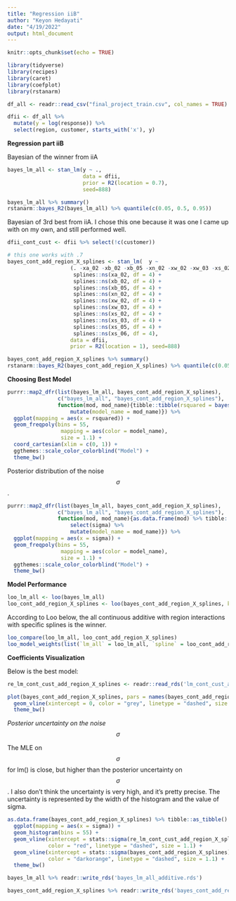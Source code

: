 ```yaml
---
title: "Regression iiB"
author: "Keyon Hedayati"
date: "4/19/2022"
output: html_document
---
```



```r
knitr::opts_chunk$set(echo = TRUE)
```


```r
library(tidyverse)
library(recipes)
library(caret)
library(coefplot)
library(rstanarm)


```


```r
df_all <- readr::read_csv("final_project_train.csv", col_names = TRUE)
```


```r
dfii <- df_all %>% 
  mutate(y = log(response)) %>% 
  select(region, customer, starts_with('x'), y)

```

**Regression part iiB**

Bayesian of the winner from iiA

```r

bayes_lm_all <- stan_lm(y ~ .,
                        data = dfii,
                        prior = R2(location = 0.7),
                        seed=888)

```


```r

bayes_lm_all %>% summary()
rstanarm::bayes_R2(bayes_lm_all) %>% quantile(c(0.05, 0.5, 0.95))
```



Bayesian of 3rd best from iiA. I chose this one because it was one I came up with on my own, and still performed well.

```r

dfii_cont_cust <- dfii %>% select(!c(customer))

# this one works with .7
bayes_cont_add_region_X_splines <- stan_lm(  y ~ 
                    (. -xa_02 -xb_02 -xb_05 -xn_02 -xw_02 -xw_03 -xs_02 -xs_03 -xs_05 -xs_06) + region *
                     splines::ns(xa_02, df = 4) +
                     splines::ns(xb_02, df = 4) +
                     splines::ns(xb_05, df = 4) +
                     splines::ns(xn_02, df = 4) +
                     splines::ns(xw_02, df = 4) +
                     splines::ns(xw_03, df = 4) +
                     splines::ns(xs_02, df = 4) +
                     splines::ns(xs_03, df = 4) +
                     splines::ns(xs_05, df = 4) +
                     splines::ns(xs_06, df = 4),
                    data = dfii, 
                    prior = R2(location = 1), seed=888)


```



```r
bayes_cont_add_region_X_splines %>% summary()
rstanarm::bayes_R2(bayes_cont_add_region_X_splines) %>% quantile(c(0.05, 0.5, 0.95))
```

**Choosing Best Model**


```r

purrr::map2_dfr(list(bayes_lm_all, bayes_cont_add_region_X_splines),
                c("bayes_lm_all", "bayes_cont_add_region_X_splines"),
                function(mod, mod_name){tibble::tibble(rsquared = bayes_R2(mod)) %>% 
                    mutate(model_name = mod_name)}) %>% 
  ggplot(mapping = aes(x = rsquared)) +
  geom_freqpoly(bins = 55,
                 mapping = aes(color = model_name),
                 size = 1.1) +
  coord_cartesian(xlim = c(0, 1)) +
  ggthemes::scale_color_colorblind("Model") +
  theme_bw()

```

Posterior distribution of the noise $$\sigma$$.

```r
purrr::map2_dfr(list(bayes_lm_all, bayes_cont_add_region_X_splines),
                c("bayes_lm_all", "bayes_cont_add_region_X_splines"),
                function(mod, mod_name){as.data.frame(mod) %>% tibble::as_tibble() %>% 
                    select(sigma) %>% 
                    mutate(model_name = mod_name)}) %>% 
  ggplot(mapping = aes(x = sigma)) +
  geom_freqpoly(bins = 55,
                 mapping = aes(color = model_name),
                 size = 1.1) +
  ggthemes::scale_color_colorblind("Model") +
  theme_bw()
```


**Model Performance**


```r

loo_lm_all <- loo(bayes_lm_all)
loo_cont_add_region_X_splines <- loo(bayes_cont_add_region_X_splines, k_threshold = 0.7)

```

According to Loo below, the all continuous additive with region interactions with specific splines is the winner.

```r

loo_compare(loo_lm_all, loo_cont_add_region_X_splines)
loo_model_weights(list(`lm_all` = loo_lm_all, `spline` = loo_cont_add_region_X_splines))

```


**Coefficients Visualization**

Below is the best model:

```r
re_lm_cont_cust_add_region_X_splines <- readr::read_rds('lm_cont_cust_add_region_X_splines.rds')
```


```r

plot(bayes_cont_add_region_X_splines, pars = names(bayes_cont_add_region_X_splines$coefficients)) +
  geom_vline(xintercept = 0, color = "grey", linetype = "dashed", size = 1.0) +
  theme_bw()

```




*Posterior uncertainty on the noise $$\sigma$$*

The MLE on $$\sigma$$ for lm() is close, but higher than the posterior uncertainty on $$\sigma$$. I also don't think the uncertainty is very high, and it's pretty precise. The uncertainty is represented by the width of the histogram and the value of sigma.

```r
as.data.frame(bayes_cont_add_region_X_splines) %>% tibble::as_tibble() %>% 
  ggplot(mapping = aes(x = sigma)) +
  geom_histogram(bins = 55) +
  geom_vline(xintercept = stats::sigma(re_lm_cont_cust_add_region_X_splines), 
             color = "red", linetype = "dashed", size = 1.1) +
  geom_vline(xintercept = stats::sigma(bayes_cont_add_region_X_splines),
             color = "darkorange", linetype = "dashed", size = 1.1) +
  theme_bw()
```


```r

bayes_lm_all %>% readr::write_rds('bayes_lm_all_additive.rds')

bayes_cont_add_region_X_splines %>% readr::write_rds('bayes_cont_add_region_X_splines.rds')

```

